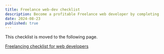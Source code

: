 ```yaml
---
title: Freelance web-dev checklist
description: Become a profitable Freelance web developer by completing the step by step checklist.
date: 2024-08-23
published: true
---
```


This checklist is moved to the following page.

[Freelancing checklist for web developers](/freelance-dev-checklist)
